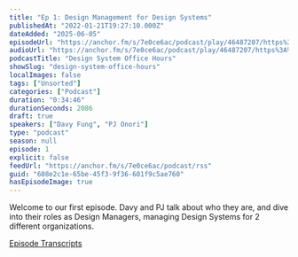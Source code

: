 ```yaml
---
title: "Ep 1: Design Management for Design Systems"
publishedAt: "2022-01-21T19:27:10.000Z"
dateAdded: "2025-06-05"
episodeUrl: "https://anchor.fm/s/7e0ce6ac/podcast/play/46487207/https%3A%2F%2Fd3ctxlq1ktw2nl.cloudfront.net%2Fstaging%2F2022-0-21%2F243637047-44100-2-4395daaf59ccc.m4a"
audioUrl: "https://anchor.fm/s/7e0ce6ac/podcast/play/46487207/https%3A%2F%2Fd3ctxlq1ktw2nl.cloudfront.net%2Fstaging%2F2022-0-21%2F243637047-44100-2-4395daaf59ccc.m4a"
podcastTitle: "Design System Office Hours"
showSlug: "design-system-office-hours"
localImages: false
tags: ["Unsorted"]
categories: ["Podcast"]
duration: "0:34:46"
durationSeconds: 2086
draft: true
speakers: ["Davy Fung", "PJ Onori"]
type: "podcast"
season: null
episode: 1
explicit: false
feedUrl: "https://anchor.fm/s/7e0ce6ac/podcast/rss"
guid: "608e2c1e-65be-45f3-9f36-601f9c5ae760"
hasEpisodeImage: true
---
```

Welcome to our first episode. Davy and PJ talk about who they are, and dive into their roles as Design Managers, managing Design Systems for 2 different organizations.

[Episode Transcripts](https://docs.google.com/document/d/1eBPOj7pQJBKCsc4uWlMM1XwwfTOLiK7Av_qEbwu2F_M/edit?usp=sharing)

